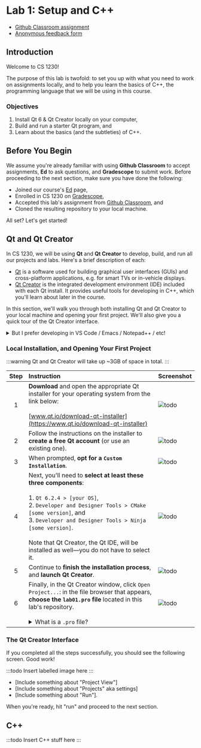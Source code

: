 
# Lab 1: Setup and C++

- [Github Classroom assignment](todo)
- [Anonymous feedback form](https://forms.gle/ZYY519pzSvu8YaZK6)

## Introduction

Welcome to CS 1230!

The purpose of this lab is twofold: to set you up with what you need to work on assignments locally, and to help you learn the basics of C++, the programming language that we will be using in this course.

### Objectives

1. Install Qt 6 & Qt Creator locally on your computer,
2. Build and run a starter Qt program, and
3. Learn about the basics (and the subtleties) of C++.

## Before You Begin

We assume you're already familiar with using **Github Classroom** to accept assignments, **Ed** to ask questions, and **Gradescope** to submit work. Before proceeding to the next section, make sure you have done the following:

- Joined our course's [Ed](todo) page,
- Enrolled in CS 1230 on [Gradescope](todo),
- Accepted this lab's assignment from [Github Classroom](todo), and
- Cloned the resulting repository to your local machine.

All set? Let's get started!

## Qt and Qt Creator

In CS 1230, we will be using **Qt** and **Qt Creator** to develop, build, and run all our projects and labs. Here's a brief description of each:

- [Qt](https://www.qt.io) is a software used for building graphical user interfaces (GUIs) and cross-platform applications, e.g. for smart TVs or in-vehicle displays.
- [Qt Creator](https://www.qt.io/product/development-tools) is the integrated development environment (IDE) included with each Qt install. It provides useful tools for developing in C++, which you'll learn about later in the course.

In this section, we'll walk you through both installing Qt and Qt Creator to your local machine and opening your first project. We'll also give you a quick tour of the Qt Creator interface.

<details>
  <summary>But I prefer developing in VS Code / Emacs / Notepad++ / etc!</summary>

If you know what you're doing, you may certainly write code in your IDE of choice. In the past, students have successfully used other IDEs for writing code, before using Qt Creator to build and run their projects.

That being said, the CS 1230 course staff _will_ be using Qt Creator to grade your assignments. Thus, you'll probably want to install Qt Creator anyway, if only to test that your code works as expected when running with it.

</details>

### Local Installation, and Opening Your First Project

:::warning
Qt and Qt Creator will take up ~3GB of space in total.
:::

| Step | Instruction                                                                                                                                                                                                                                                                                                                                                                                                         | Screenshot                                    |
| :--: | :------------------------------------------------------------------------------------------------------------------------------------------------------------------------------------------------------------------------------------------------------------------------------------------------------------------------------------------------------------------------------------------------------------------ | :-------------------------------------------- |
|  1   | **Download** and open the appropriate Qt installer for your operating system from the link below:<br/><br/>[www.qt.io/download-qt-installer](https://www.qt.io/download-qt-installer)                                                                                                                                                                                                                               | ![todo](/labs/lab1/download-qt-installer.png) |
|  2   | Follow the instructions on the installer to **create a free Qt account** (or use an existing one).                                                                                                                                                                                                                                                                                                                  | ![todo](/labs/lab1/create-qt-account.png)     |
|  3   | When prompted, **opt for a `Custom Installation`**.                                                                                                                                                                                                                                                                                                                                                                 | ![todo](/labs/lab1/custom-installation.png)   |
|  4   | Next, you'll need to **select at least these three components**:<br/><br/>1. `Qt 6.2.4 > [your OS]`,<br/>2. `Developer and Designer Tools > CMake [some version]`, and<br/>3. `Developer and Designer Tools > Ninja [some version]`.<br/><br/>Note that Qt Creator, the Qt IDE, will be installed as well&mdash;you do not have to select it.                                                                       | ![todo](/labs/lab1/selected-components.png)   |
|  5   | Continue to **finish the installation process**, and **launch Qt Creator**.                                                                                                                                                                                                                                                                                                                                         | ![todo](/labs/lab1/finished-install.png)      |
|  6   | Finally, in the Qt Creator window, click `Open Project...`: in the file browser that appears, **choose the `lab01.pro` file** located in this lab's repository.<br/><br/><details><summary>What is a `.pro` file?</summary><br/>A `.pro` file is a _multi-platform_ project file, which Qt can turn into a _platform-specific_ makefile. It stores configuration information, e.g. what files to include.</details> | ![todo](/labs/lab1/open-project.png)          |

### The Qt Creator Interface

If you completed all the steps successfully, you should see the following screen. Good work!

:::todo
Insert labelled image here
:::

- [Include something about "Project View"]
- [Include something about "Projects" aka settings]
- [Include something about "Run"].

When you're ready, hit "run" and proceed to the next section.

## C++

:::todo
Insert C++ stuff here
:::
